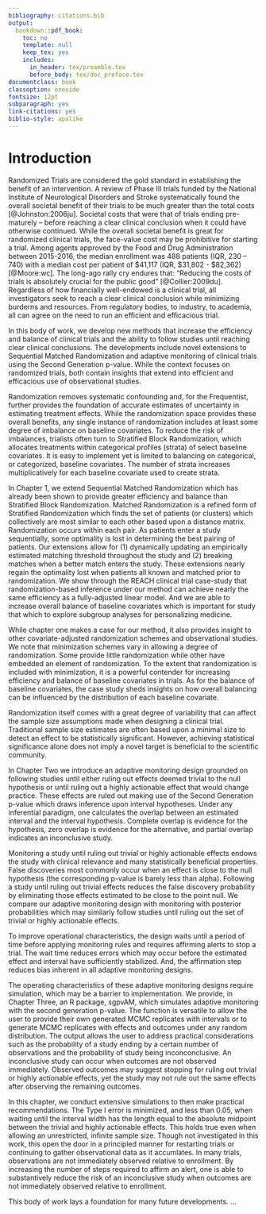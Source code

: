 ```yaml
--- 
bibliography: citations.bib
output:
  bookdown::pdf_book:
    toc: no
    template: null
    keep_tex: yes
    includes:
      in_header: tex/preamble.tex
      before_body: tex/doc_preface.tex
documentclass: book
classoption: oneside
fontsize: 12pt
subparagraph: yes
link-citations: yes
biblio-style: apalike
---
```


# Introduction

Randomized Trials are considered the gold standard in establishing the benefit of an intervention.  A review of Phase III trials funded by the National Institute of Neurological Disorders and Stroke systematically found the overall societal benefit of their trials to be much greater than the total costs [@Johnston:2006ju]. Societal costs that were that of trials ending pre-maturely -- before reaching a clear clinical conclusion when it could have otherwise continued.  While the overall societal benefit is great for randomized clinical trials, the face-value cost may be prohibitive for starting a trial.  Among agents approved by the Food and Drug Administration between 2015-2016, the median enrollment was 488 patients (IQR, 230 – 740) with a median cost per patient of $41,117 (IQR, $31,802 - $82,362) [@Moore:wc].  The long-ago rally cry endures that: "Reducing the costs of trials is absolutely crucial for the public good" [@Collier:2009du].  Regardless of how financially well-endowed is a clinical trial, all investigators seek to reach a clear clinical conclusion while minimizing burderns and resources. From regulatory bodies, to industry, to academia, all can agree on the need to run an efficient and efficacious trial.

In this body of work, we develop new methods that increase the efficiency and balance of clinical trials and the ability to follow studies until reaching clear clinical conclusions.  The developments include novel extensions to Sequential Matched Randomization and adaptive monitoring of clinical trials using the Second Generation p-value.  While the context focuses on randomized trials, both contain insights that extend into efficient and efficacious use of observational studies.

Randomization removes systematic confounding and, for the Frequentist, further provides the foundation of accurate estimates of uncertainty in estimating treatment effects.  While the randomization space provides these overall benefits, any single instance of randomization includes at least some degree of imbalance on baseline covariates.  To reduce the risk of imbalances, trialists often turn to Stratified Block Randomization, which allocates treatments within categorical profiles (strata) of select baseline covariates.  It is easy to implement yet is limited to balancing on categorical, or categorized, baseline covariates.  The number of strata increases multiplicatively for each baseline covariate used to create strata.

In Chapter 1, we extend Sequential Matched Randomization which has already been shown to provide greater efficiency and balance than Stratified Block Randomization.  Matched Randomization is a refined form of Stratified Randomization which finds the set of patients (or clusters) which collectively are most similar to each other based upon a distance matrix.  Randomization occurs within each pair.  As patients enter a study sequentially, some optimality is lost in determining the best pairing of patients.  Our extensions allow for (1) dynamically updating an empirically estimated matching threshold throughout the study and (2) breaking matches when a better match enters the study.  These extensions nearly regain the optimality lost when patients all known and matched prior to randomization.  We show through the REACH clinical trial case-study that randomization-based inference under our method can achieve nearly the same efficiency as a fully-adjusted linear model.  And we are able to increase overall balance of baseline covariates which is important for study that which to explore subgroup analyses for personalizing medicine.  

While chapter one makes a case for our method, it also provides insight to other covariate-adjusted randomization schemes and observational studies. We note that minimization schemes vary in allowing a degree of randomization.  Some provide little randomization while other have embedded an element of randomization.  To the extent that randomization is included with minimization, it is a powerful contender for increasing efficiency and balance of baseline covariates in trials.  As for the balance of baseline covariates, the case study sheds insights on how overall balancing can be influenced by the distribution of each baseline covariate.

Randomization itself comes with a great degree of variability that can affect the sample size assumptions made when designing a clinical trial.  Traditional sample size estimates are often based upon a minimal size to detect an effect to be statistically significant.  However, achieving statistical significance alone does not imply a novel target is beneficial to the scientific community.  

In Chapter Two we introduce an adaptive monitoring design grounded on following studies until either ruling out effects deemed trivial to the null hypothesis or until ruling out a highly actionable effect that would change practice.  These effects are ruled out making use of the Second Generation p-value which draws inference upon interval hypotheses.  Under any inferential paradigm, one calculates the overlap between an estimated interval and the interval hypothesis.  Complete overlap is evidence for the hypothesis, zero overlap is evidence for the alternative, and partial overlap indicates an inconclusive study.

Monitoring a study until ruling out trivial or highly actionable effects endows the study with clinical relevance and many statistically beneficial properties.  False discoveries most commonly occur when an effect is close to the null hypothesis (the corresponding p-value is barely less than alpha).  Following a study until ruling out trivial effects reduces the false discovery probability by eliminating those effects estimated to be close to the point null.  We compare our adaptive monitoring design with monitoring with posterior probabilities which may similarly follow studies until ruling out the set of trivial or highly actionable effects.

To improve operational characteristics, the design waits until a period of time before applying monitoring rules and requires affirming alerts to stop a trial.  The wait time reduces errors which may occur before the estimated effect and interval have sufficiently stabilized.  And, the affirmation step reduces bias inherent in all adaptive monitoring designs.  

The operating characteristics of these adaptive monitoring designs require simulation, which may be a barrier to implementation.  We provide, in Chapter Three, an R package, sgpvAM, which simulates adaptive monitoring with the second generation p-value.  The function is versatile to allow the user to provide their own generated MCMC replicates with intervals or to generate MCMC replicates with effects and outcomes under any random distribution.  The output allows the user to address practical considerations such as the probability of a study ending by a certain number of observations and the probability of study being inconconclusive.  An inconclusive study can occur when outcomes are not observed immediately.  Observed outcomes may suggest stopping for ruling out trivial or highly actionable effects, yet the study may not rule out the same effects after observing the remaining outcomes.

In this chapter, we conduct extensive simulations to then make practical recommendations.  The Type I error is minimized, and less than 0.05, when waiting until the interval width has the length equal to the absolute midpoint between the trivial and highly actionable effects.  This holds true even when allowing an unrestricted, infinite sample size.  Though not investigated in this work, this open the door in a principled manner for restarting trials or continuing to gather observational data as it accumlates.  In many trials, observations are not immediately observed relative to enrollment.  By increasing the number of steps required to affirm an alert, one is able to substantively reduce the risk of an inconclusive study when outcomes are not immediately observed relative to enrollment.

This body of work lays a foundation for many future developments.  ... 